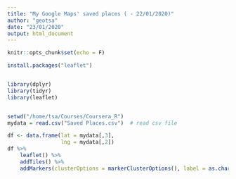 ```yaml
---
title: "My Google Maps' saved places ( - 22/01/2020)"
author: "geotsa"
date: "23/01/2020"
output: html_document
---
```


```r
knitr::opts_chunk$set(echo = F)
```

```r
install.packages("leaflet")


library(dplyr)
library(tidyr)
library(leaflet)


setwd("/home/tsa/Courses/Coursera_R")
mydata = read.csv("Saved Places.csv")  # read csv file 

```


```r
df <- data.frame(lat = mydata[,3],
                 lng = mydata[,2])
df %>% 
    leaflet() %>%
    addTiles() %>%
    addMarkers(clusterOptions = markerClusterOptions(), label = as.character(mydata[,9]))

```